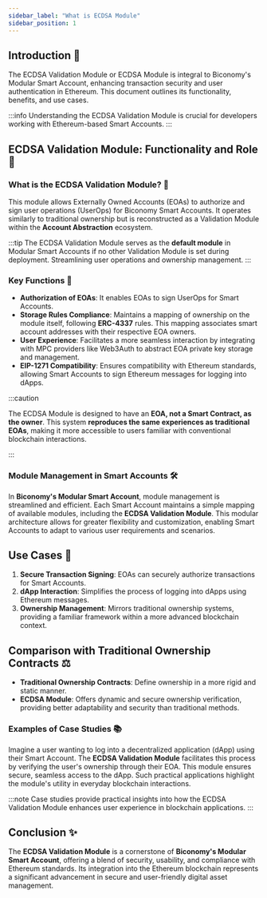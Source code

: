 ```yaml
---
sidebar_label: "What is ECDSA Module"
sidebar_position: 1
---
```


## Introduction 📄

The ECDSA Validation Module or ECDSA Module is integral to Biconomy's Modular Smart Account, enhancing transaction security and user authentication in Ethereum. This document outlines its functionality, benefits, and use cases.

:::info
Understanding the ECDSA Validation Module is crucial for developers working with Ethereum-based Smart Accounts.
:::

## ECDSA Validation Module: Functionality and Role 🔑

### What is the ECDSA Validation Module? 🤔

This module allows Externally Owned Accounts (EOAs) to authorize and sign user operations (UserOps) for Biconomy Smart Accounts. It operates similarly to traditional ownership but is reconstructed as a Validation Module within the **Account Abstraction** ecosystem.

:::tip
The ECDSA Validation Module serves as the **default module** in Modular Smart Accounts if no other Validation Module is set during deployment. Streamlining user operations and ownership management.
:::

### Key Functions 🔐

- **Authorization of EOAs**: It enables EOAs to sign UserOps for Smart Accounts.
- **Storage Rules Compliance**: Maintains a mapping of ownership on the module itself, following **ERC-4337** rules. This mapping associates smart account addresses with their respective EOA owners.
- **User Experience**: Facilitates a more seamless interaction by integrating with MPC providers like Web3Auth to abstract EOA private key storage and management.
- **EIP-1271 Compatibility**: Ensures compatibility with Ethereum standards, allowing Smart Accounts to sign Ethereum messages for logging into dApps.

:::caution

The ECDSA Module is designed to have an **EOA, not a Smart Contract, as the owner**. This system **reproduces the same experiences as traditional EOAs**, making it more accessible to users familiar with conventional blockchain interactions.

:::

### Module Management in Smart Accounts 🛠️

In **Biconomy's Modular Smart Account**, module management is streamlined and efficient. Each Smart Account maintains a simple mapping of available modules, including the **ECDSA Validation Module**. This modular architecture allows for greater flexibility and customization, enabling Smart Accounts to adapt to various user requirements and scenarios.

## Use Cases 🌟

1. **Secure Transaction Signing**: EOAs can securely authorize transactions for Smart Accounts.
2. **dApp Interaction**: Simplifies the process of logging into dApps using Ethereum messages.
3. **Ownership Management**: Mirrors traditional ownership systems, providing a familiar framework within a more advanced blockchain context.

## Comparison with Traditional Ownership Contracts ⚖️

- **Traditional Ownership Contracts**: Define ownership in a more rigid and static manner.
- **ECDSA Module**: Offers dynamic and secure ownership verification, providing better adaptability and security than traditional methods.

### Examples of Case Studies 📚

Imagine a user wanting to log into a decentralized application (dApp) using their Smart Account. The **ECDSA Validation Module** facilitates this process by verifying the user's ownership through their EOA. This module ensures secure, seamless access to the dApp. Such practical applications highlight the module's utility in everyday blockchain interactions.

:::note
Case studies provide practical insights into how the ECDSA Validation Module enhances user experience in blockchain applications.
:::

## Conclusion ✨

The **ECDSA Validation Module** is a cornerstone of **Biconomy's Modular Smart Account**, offering a blend of security, usability, and compliance with Ethereum standards. Its integration into the Ethereum blockchain represents a significant advancement in secure and user-friendly digital asset management.
